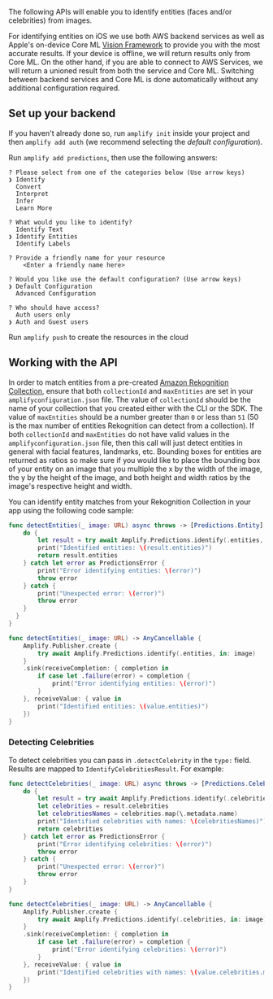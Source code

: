 The following APIs will enable you to identify entities (faces and/or celebrities) from images.

For identifying entities on iOS we use both AWS backend services as well as Apple's on-device Core ML [Vision Framework](https://developer.apple.com/documentation/vision) to provide you with the most accurate results. If your device is offline, we will return results only from Core ML. On the other hand, if you are able to connect to AWS Services, we will return a unioned result from both the service and Core ML. Switching between backend services and Core ML is done automatically without any additional configuration required.

## Set up your backend

If you haven't already done so, run `amplify init` inside your project and then `amplify add auth` (we recommend selecting the *default configuration*).

Run `amplify add predictions`, then use the following answers:

```console
? Please select from one of the categories below (Use arrow keys)
❯ Identify
  Convert
  Interpret
  Infer
  Learn More
  
? What would you like to identify?
  Identify Text
❯ Identify Entities
  Identify Labels

? Provide a friendly name for your resource
    <Enter a friendly name here>

? Would you like use the default configuration? (Use arrow keys)
❯ Default Configuration
  Advanced Configuration

? Who should have access?
  Auth users only
❯ Auth and Guest users
```

Run `amplify push` to create the resources in the cloud

## Working with the API

In order to match entities from a pre-created [Amazon Rekognition Collection](https://docs.aws.amazon.com/rekognition/latest/dg/collections.html), ensure that both `collectionId` and `maxEntities` are set in your `amplifyconfiguration.json` file. The value of `collectionId` should be the name of your collection that you created either with the CLI or the SDK. The value of `maxEntities` should be a number greater than `0` or less than `51` (50 is the max number of entities Rekognition can detect from a collection). If both `collectionId` and `maxEntities` do not have valid values in the `amplifyconfiguration.json` file, then this call will just detect entities in general with facial features, landmarks, etc. Bounding boxes for entities are returned as ratios so make sure if you would like to place the bounding box of your entity on an image that you multiple the x by the width of the image, the y by the height of the image, and both height and width ratios by the image's respective height and width.

You can identify entity matches from your Rekognition Collection in your app using the following code sample:

<BlockSwitcher>

<Block name="Async/Await">

```swift
func detectEntities(_ image: URL) async throws -> [Predictions.Entity] {
    do {
        let result = try await Amplify.Predictions.identify(.entities, in: image)
        print("Identified entities: \(result.entities)")
        return result.entities
    } catch let error as PredictionsError { 
        print("Error identifying entities: \(error)")
        throw error
    } catch { 
        print("Unexpected error: \(error)")
        throw error
    }
  }
}
```

</Block>

<Block name="Combine">

```swift
func detectEntities(_ image: URL) -> AnyCancellable {
    Amplify.Publisher.create {
        try await Amplify.Predictions.identify(.entities, in: image)
    }
    .sink(receiveCompletion: { completion in
        if case let .failure(error) = completion {
            print("Error identifying entities: \(error)")
        }
    }, receiveValue: { value in
        print("Identified entities: \(value.entities)")
    })
}
```

</Block>

</BlockSwitcher>

### Detecting Celebrities

To detect celebrities you can pass in `.detectCelebrity` in the `type:` field. Results are mapped to `IdentifyCelebritiesResult`. For example:

<BlockSwitcher>

<Block name="Async/Await">

```swift
func detectCelebrities(_ image: URL) async throws -> [Predictions.Celebrity] {
    do {
        let result = try await Amplify.Predictions.identify(.celebrities, in: image)
        let celebrities = result.celebrities
        let celebritiesNames = celebrities.map(\.metadata.name)
        print("Identified celebrities with names: \(celebritiesNames)")
        return celebrities
    } catch let error as PredictionsError {
        print("Error identifying celebrities: \(error)")
        throw error
    } catch {
        print("Unexpected error: \(error)")
        throw error
    }
}
```

</Block>

<Block name="Combine">

```swift
func detectCelebrities(_ image: URL) -> AnyCancellable {
    Amplify.Publisher.create {
        try await Amplify.Predictions.identify(.celebrities, in: image)
    }
    .sink(receiveCompletion: { completion in
        if case let .failure(error) = completion {
            print("Error identifying celebrities: \(error)")
        }
    }, receiveValue: { value in
        print("Identified celebrities with names: \(value.celebrities.map(\.metadata.name))")
    })
}
```

</Block>

</BlockSwitcher>
